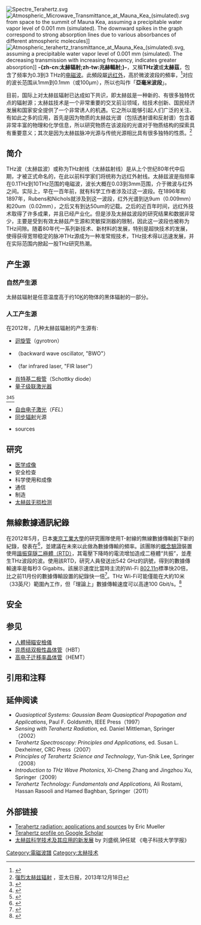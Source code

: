 {{noteTA
|T=zh-cn:太赫辐射;zh-tw:兆赫輻射;
|1=zh-cn:太赫;zh-tw:兆赫;
|2=zh-cn:太赫茲;zh-tw:兆赫茲;
}}
{{Redirect2|兆赫辐射|频率单位|兆赫兹|如此重定向是由于国际单位制词头中，台湾称“T”为“兆”}}
[[Image:Spectre_Terahertz.svg|thumb]]
[[File:Atmospheric_Microwave_Transmittance_at_Mauna_Kea_(simulated).svg|thumb]] from space to the summit of Mauna Kea, assuming a precipitable water vapor level of 0.001 mm (simulated). The downward spikes in the graph correspond to strong absorption lines due to various absorbances of different atmospheric molecules]]
[[Image:Atmospheric_terahertz_transmittance_at_Mauna_Kea_(simulated).svg|thumb]], assuming a precipitable water vapor level of 0.001 mm (simulated). The decreasing transmission with increasing frequency, indicates greater absorption]]
'''-{zh-cn:太赫辐射;zh-tw:兆赫輻射;}-'''，又稱'''THz波'''或'''太赫茲'''，包含了频率为0.3到3 THz的[[电磁波|电磁波]]。此頻段屬[[远红外|远红外]]，高於微波波段的頻率，<ref>{{cite web |author=DanielBaroletabFrançoisChristiaenscMichael R.Hamblinde |url=https://www.sciencedirect.com/science/article/pii/S1011134415300713 |title=Infrared and skin: Friend or foe |accessdate=2022-01-08 |archive-date=2022-02-28 |archive-url=https://web.archive.org/web/20220228221120/https://www.sciencedirect.com/science/article/pii/S1011134415300713 |dead-url=yes }}</ref>对应的波长范围从1mm到0.1mm（或100μm），所以也叫作「'''亞毫米波段'''」。

目前，国际上对太赫兹辐射已达成如下共识，即太赫兹是一种新的、有很多独特优点的辐射源；太赫兹技术是一个非常重要的交叉前沿领域，给技术创新、国民经济发展和国家安全提供了一个非常诱人的机遇。它之所以能够引起人们广泛的关注、有如此之多的应用，首先是因为物质的太赫兹光谱（包括透射谱和反射谱）包含着非常丰富的物理和化学信息，所以研究物质在该波段的光谱对于物质结构的探索具有重要意义；其次是因为太赫兹脉冲光源与传统光源相比具有很多独特的性质。<ref>[http://www.apdnews.com/news/55490.html 强烈太赫兹辐射] {{Wayback|url=http://www.apdnews.com/news/55490.html |date=20131219034529 }}，亚太日报，2013年12月18日</ref>

== 简介 ==
THz波（太赫兹波）或称为THz射线（太赫兹射线）是从上个世纪80年代中后期，才被正式命名的，在此以前科学家们将统称为远红外射线。太赫兹波是指频率在0.1THz到10THz范围的电磁波，波长大概在0.03到3mm范围，介于微波与红外之间。实际上，早在一百年前，就有科学工作者涉及过这一波段。在1896年和1897年，Rubens和Nichols就涉及到这一波段，红外光谱到达9um（0.009mm）和20um（0.02mm），之后又有到达50um的记载。之后的近百年时间，远红外技术取得了许多成果，并且已经产业化。但是涉及太赫兹波段的研究结果和数据非常少，主要是受到有效太赫兹产生源和灵敏探测器的限制，因此这一波段也被称为THz间隙。随着80年代一系列新技术、新材料的发展，特别是超快技术的发展，使得获得宽带稳定的脉冲THz源成为一种准常规技术，THz技术得以迅速发展，并在实际范围内掀起一股THz研究热潮。

== 产生源 ==
=== 自然产生源 ===
太赫兹辐射是任意温度高于约10[[开尔文_(单位)|K]]的物体的黑体辐射的一部分。

=== 人工产生源 ===
在2012年，几种太赫兹辐射的产生源有:
* [[迴旋管|迴旋管]]（gyrotron）
* {{link-en|反向波振荡器|backward wave oscillator}}（backward wave oscillator, "BWO"）
* {{link-en|远红外激光|far infrared laser}}（far infrared laser, "FIR laser"）
* [[肖特基二极管|肖特基二极管]]（Schottky diode）
* [[量子级联激光器|量子级联激光器]]<ref name=nature_kohler_2002>
{{Cite journal
| doi = 10.1038/417156a
| issn = 0028-0836
| volume = 417
| pages = 156–159
| last = Köhler
| first = Rüdeger
| coauthors = Alessandro Tredicucci, Fabio Beltram, Harvey E. Beere, Edmund H. Linfield, A. Giles Davies, David A. Ritchie, Rita C. Iotti, Fausto Rossi
| title = Terahertz semiconductor-heterostructure laser
| journal = Nature
| accessdate = 2011-10-26
| date = 2002-05-09
| url = http://www.nature.com/doifinder/10.1038/417156a
| pmid=12000955
|bibcode = 2002Natur.417..156K }}
</ref><ref name=lpr_scalari_2009>
{{Cite journal
| doi = 10.1002/lpor.200810030
| issn = 18638880
| volume = 3
| pages = 45–66
| last = Scalari
| first = G.
| coauthors = C. Walther, M. Fischer, R. Terazzi, H. Beere, D. Ritchie, J. Faist
| title = THz and sub-THz quantum cascade lasers
| journal = Laser & Photonics Review
| accessdate = 2011-10-27
| date = 2009-02-24
| url = http://doi.wiley.com/10.1002/lpor.200810030
}}
</ref><ref name=apl_lee_2006>
{{Cite journal
| doi = 10.1063/1.2360210
| issn = 00036951
| volume = 89
| issue = 14
| pages = 141125
| last = Lee
| first = Alan W. M.
| coauthors = Qi Qin, Sushil Kumar, Benjamin S. Williams, Qing Hu, John L. Reno
| title = Real-time terahertz imaging over a standoff distance（>25 meters）
| journal = Appl. Phys. Lett.
| date = 2006
|bibcode = 2006ApPhL..89n1125L }}
</ref><ref name = oe_fathololoumi_2012>{{Cite journal
| doi = 10.1364/OE.20.003866
| volume = 20
| issue = 4
| pages = 3866-3876
| last = Fathololoumi
| first = S.
| coauthors = E. Dupont, C.W.I. Chan, Z.R. Wasilewski, S.R. Laframboise, D. Ban, A. Matyas, C. Jirauschek, Q. Hu, H. C. Liu
| title = Terahertz quantum cascade lasers operating up to ~200 K with optimized oscillator strength and improved injection tunneling
| journal = Optics Express
| accessdate = 2012-03-21
| date = 2012-02-13
| url = http://www.opticsexpress.org/abstract.cfm?URI=oe-20-4-3866
| bibcode = 2012OExpr..20.3866F
}}{{Dead link}}</ref>
* [[自由电子激光|自由电子激光]]（''FEL''）
* [[同步辐射|同步辐射]]光源
* {{tsl|en|photomixing|photomixing}} sources

== 研究 ==
*[[医学成像|医学成像]]
*安全检查
*科学使用和成像
*通信
*制造
*[[太赫兹无损检测|太赫兹无损检测]]

== 無線數據通訊紀錄 ==
在2012年5月，日本[[東京工業大學|東京工業大學]]的研究團隊使用T-射線的無線數據傳輸創下新的紀錄，發表在''{{tsl|en|Electronics Letters|}}''<ref>{{cite journal |title=Direct intensity modulation and wireless data transmission characteristics of terahertz-oscillating resonant tunneling diodes |author=K. Ishigaki, M. Shiraishi, S. Suzuki, M. Asada, N. Nishiyama, and S. Arai |date=10 May 2012 |volume=48 |issue=10 |pages=582–3 |doi=10.1049/el.2012.0849 |journal=Electronics Letters}}</ref>，並建議在未來以此做為數據傳輸的頻率。該團隊的[[概念驗證|概念驗證]]裝置使用[[谐振隧穿二极管|諧振穿隧二極體（RTD）]]，其電壓下降時的電流增加造成二極體“共振”，並產生THz波段的波。使用該RTD，研究人員發送出542 GHz的訊號，得到的數據傳輸速率是每秒3 Gigabits。該展示速度比當時主流的Wi-Fi [[802.11n|802.11n]]標準快20倍，比之前11月份的數據傳輸設置的紀錄快一倍<ref>{{cite web |url=http://www.techradar.com/news/internet/scientists-show-off-the-future-of-wi-fi-smash-through-3gbps-barrier-1080568 |title=Scientists show off the future of Wi-Fi – smash through 3Gbps barrier |first=Marc |last=Chacksfield |date=16 May 2012 |work=Tech Radar |accessdate=16 May 2012 |archive-date=2012-11-25 |archive-url=https://web.archive.org/web/20121125063410/http://www.techradar.com/news/internet/scientists-show-off-the-future-of-wi-fi-smash-through-3gbps-barrier-1080568 |dead-url=no }}</ref>。THz Wi-Fi可能僅能在大約10米（33英尺）範圍內工作，但「理論上」數據傳輸速度可以高達100 Gbit/s。<ref name=BBC>{{cite web |url=http://www.bbc.co.uk/news/science-environment-18072618 |title=Milestone for Wi-Fi with 'T-rays' |date=16 May 2012 |work=BBC News |accessdate=16 May 2012 |archive-date=2012-10-17 |archive-url=https://web.archive.org/web/20121017120837/http://www.bbc.co.uk/news/science-environment-18072618 |dead-url=no }}</ref>

== 安全 ==

==参见==
*[[人體掃瞄安檢儀|人體掃瞄安檢儀]]
*[[异质结双极性晶体管|异质结双极性晶体管]]（HBT）
*[[高电子迁移率晶体管|高电子迁移率晶体管]]（HEMT）

==引用和注释==
{{reflist|30em}}

== 延伸阅读 ==
*''Quasioptical Systems: Gaussian Beam Quasioptical Propagation and Applications'', Paul F. Goldsmith, IEEE Press（1997）
*''Sensing with Terahertz Radiation'', ed. Daniel Mittleman, Springer（2002）
*''Terahertz Spectroscopy: Principles and Applications,'' ed. Susan L. Dexheimer, CRC Press（2007）
*''Principles of Terahertz Science and Technology'', Yun-Shik Lee, Springer（2008）
*''Introduction to THz Wave Photonics,'' Xi-Cheng Zhang and Jingzhou Xu, Springer（2009）
*''Terahertz Technology: Fundamentals and Applications,'' Ali Rostami, Hassan Rasooli and Hamed Baghban, Springer（2011）

== 外部链接 ==
*[https://web.archive.org/web/20031204032750/http://www.aip.org/tip/INPHFA/vol-9/iss-4/p27.html Terahertz radiation: applications and sources] by Eric Mueller
*[http://scholar.google.com.au/citations?hl=en&user=QDQXAWcAAAAJ&view_op=list_works&pagesize=100 Terahertz profile on Google Scholar]{{Wayback|url=http://scholar.google.com.au/citations?hl=en&user=QDQXAWcAAAAJ&view_op=list_works&pagesize=100 |date=20140704022613 }}
*[http://www.instrumentation.com.cn/uploadfile/newspds/uploadfile/201207/20120720102127772.pdf 太赫兹科学技术及其应用的新发展]{{Dead link|date=2019年5月 |bot=InternetArchiveBot |fix-attempted=yes }} by 刘盛纲,钟任斌 《电子科技大学学报》

{{光谱学分支}}

{{EMSpectrum}}
{{Authority control}}
{{DEFAULTSORT:T}}
[[Category:電磁波譜|Category:電磁波譜]]
[[Category:太赫技术|Category:太赫技术]]